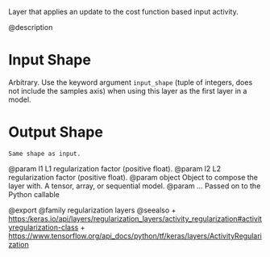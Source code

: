 Layer that applies an update to the cost function based input activity.

@description

# Input Shape
Arbitrary. Use the keyword argument `input_shape`
(tuple of integers, does not include the samples axis)
when using this layer as the first layer in a model.

# Output Shape
    Same shape as input.

@param l1 L1 regularization factor (positive float).
@param l2 L2 regularization factor (positive float).
@param object Object to compose the layer with. A tensor, array, or sequential model.
@param ... Passed on to the Python callable

@export
@family regularization layers
@seealso
+ <https:/keras.io/api/layers/regularization_layers/activity_regularization#activityregularization-class>
+ <https://www.tensorflow.org/api_docs/python/tf/keras/layers/ActivityRegularization>
